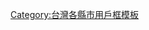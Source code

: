 {{Userbox
|id= [[File:Emblem of Chiayi City.svg|38px]]
|id-c= #A42D00
|info= 這個用戶居住於'''[[嘉義市|<span style= color:#FF0000>嘉義市</span>]]'''。
|info-c= #227700
|info-s= 10
|info-fc= #EEEE00
|border-c= #000000
| nocat = {{{nocat|}}}
| usercategory = 嘉義市維基人
}}<noinclude>[[Category:台灣各縣市用戶框模板]]</noinclude>